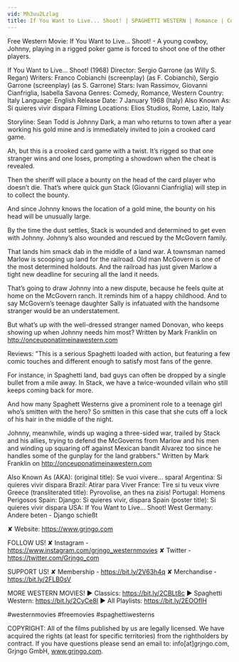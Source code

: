 ```yaml
---
vid: Mh3uu2Lzlag
title: If You Want to Live... Shoot! | SPAGHETTI WESTERN | Romance | Cowboy Film
---
```


Free Western Movie: If You Want to Live... Shoot! - A young cowboy, Johnny, playing in a rigged poker game is forced to shoot one of the other players.

If You Want to Live... Shoot! (1968)
Director: Sergio Garrone (as Willy S. Regan)
Writers: Franco Cobianchi (screenplay) (as F. Cobianchi), Sergio Garrone (screenplay) (as S. Garrone)
Stars: Ivan Rassimov, Giovanni Cianfriglia, Isabella Savona 
Genres: Comedy, Romance, Western 
Country: Italy
Language: English
Release Date: 7 January 1968 (Italy)
Also Known As: Si quieres vivir dispara 
Filming Locations: Elios Studios, Rome, Lazio, Italy 

Storyline:
Sean Todd is Johnny Dark, a man who returns to town after a year working his gold mine and is immediately invited to join a crooked card game.

Ah, but this is a crooked card game with a twist. It’s rigged so that one stranger wins and one loses, prompting a showdown when the cheat is revealed.

Then the sheriff will place a bounty on the head of the card player who doesn’t die. That’s where quick gun Stack (Giovanni Cianfriglia) will step in to collect the bounty.

And since Johnny knows the location of a gold mine, the bounty on his head will be unusually large.

By the time the dust settles, Stack is wounded and determined to get even with Johnny. Johnny’s also wounded and rescued by the McGovern family.

That lands him smack dab in the middle of a land war. A townsman named Marlow is scooping up land for the railroad. Old man McGovern is one of the most determined holdouts. And the railroad has just given Marlow a tight new deadline for securing all the land it needs.

That’s going to draw Johnny into a new dispute, because he feels quite at home on the McGovern ranch. It reminds him of a happy childhood. And to say McGovern’s teenage daughter Sally is infatuated with the handsome stranger would be an understatement.

But what’s up with the well-dressed stranger named Donovan, who keeps showing up when Johnny needs him most? Written by Mark Franklin on http://onceuponatimeinawestern.com

Reviews:
"This is a serious Spaghetti loaded with action, but featuring a few comic touches and different enough to satisfy most fans of the genre.

For instance, in Spaghetti land, bad guys can often be dropped by a single bullet from a mile away. In Stack, we have a twice-wounded villain who still keeps coming back for more.

And how many Spaghett Westerns give a prominent role to a teenage girl who’s smitten with the hero? So smitten in this case that she cuts off a lock of his hair in the middle of the night.

Johnny, meanwhile, winds up waging a three-sided war, trailed by Stack and his allies, trying to defend the McGoverns from Marlow and his men and winding up squaring off against Mexican bandit Alvarez too since he handles some of the gunplay for the land grabbers." Written by Mark Franklin on http://onceuponatimeinawestern.com

Also Known As (AKA):
(original title): Se vuoi vivere... spara!
Argentina: Si quieres vivir dispara
Brazil: Atirar para Viver
France: Tire si tu veux vivre
Greece (transliterated title): Pyrovolise, an thes na zisis!
Portugal: Homens Perigosos
Spain: Django: Si quieres vivir, dispara
Spain (poster title): Si quieres vivir dispara
USA: If You Want to Live... Shoot!
West Germany: Andere beten - Django schießt

✘ Website: https://www.grjngo.com

FOLLOW US!
✘ Instagram - https://www.instagram.com/grjngo_westernmovies
✘ Twitter - https://twitter.com/Grjngo_com

SUPPORT US!
✘ Membership - https://bit.ly/2V63h4q
✘ Merchandise - https://bit.ly/2FLB0sV

MORE WESTERN MOVIES! 
► Classics: https://bit.ly/2CBLt8c 
► Spaghetti Western: https://bit.ly/2CyCe8I 
► All Playlists: https://bit.ly/2EOOfIH 

#westernmovies #freemovies #spaghettiwesterns

COPYRIGHT: All of the films published by us are legally licensed. We have acquired the rights (at least for specific territories) from the rightholders by contract. If you have questions please send an email to: info[at]grjngo.com, Grjngo GmbH, www.grjngo.com.